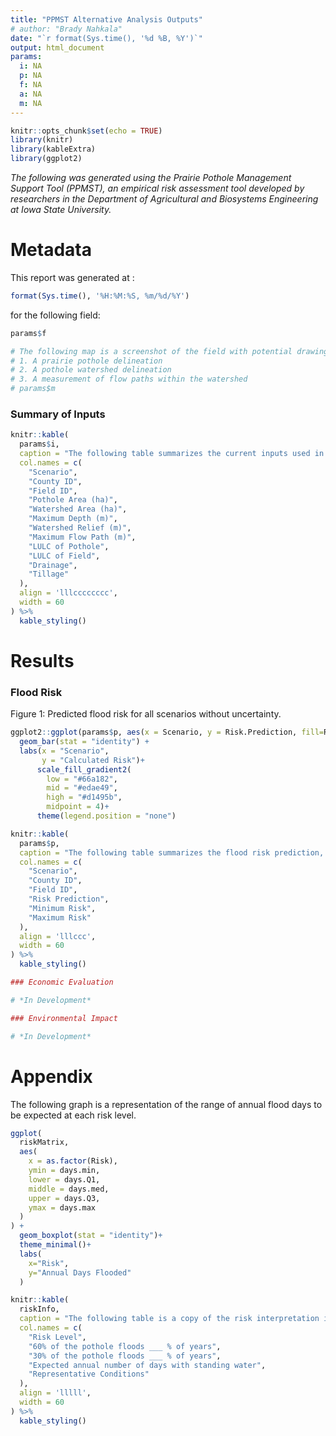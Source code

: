 ---
title: "PPMST Alternative Analysis Outputs"
# author: "Brady Nahkala"
date: "`r format(Sys.time(), '%d %B, %Y')`"
output: html_document
params:
  i: NA
  p: NA
  f: NA
  a: NA
  m: NA
---

```{r setup, include=FALSE}
knitr::opts_chunk$set(echo = TRUE)
library(knitr)
library(kableExtra)
library(ggplot2)
```

*The following was generated using the Prairie Pothole Management Support Tool (PPMST), an empirical risk assessment tool developed by researchers in the Department of Agricultural and Biosystems Engineering at Iowa State University.*

# Metadata

This report was generated at :
```{r, echo=FALSE}
format(Sys.time(), '%H:%M:%S, %m/%d/%Y')
```

for the following field:
```{r, echo=FALSE}
params$f
```


```{r, echo=FALSE}
# The following map is a screenshot of the field with potential drawings including:
# 1. A prairie pothole delineation
# 2. A pothole watershed delineation
# 3. A measurement of flow paths within the watershed
# params$m
```


### Summary of Inputs
```{r, echo=FALSE}
knitr::kable(
  params$i,
  caption = "The following table summarizes the current inputs used in the PPMST:",
  col.names = c(
    "Scenario",
    "County ID",
    "Field ID",
    "Pothole Area (ha)",
    "Watershed Area (ha)",
    "Maximum Depth (m)",
    "Watershed Relief (m)",
    "Maximum Flow Path (m)",
    "LULC of Pothole",
    "LULC of Field",
    "Drainage",
    "Tillage"
  ),
  align = 'lllcccccccc',
  width = 60
) %>%
  kable_styling()
```

# Results

### Flood Risk

Figure 1: Predicted flood risk for all scenarios without uncertainty.

```{r, echo=FALSE}
ggplot2::ggplot(params$p, aes(x = Scenario, y = Risk.Prediction, fill=Risk.Prediction)) +
  geom_bar(stat = "identity") +
  labs(x = "Scenario",
       y = "Calculated Risk")+
      scale_fill_gradient2(
        low = "#66a182", 
        mid = "#edae49",
        high = "#d1495b",
        midpoint = 4)+
      theme(legend.position = "none")
```


```{r, echo=FALSE}
knitr::kable(
  params$p,
  caption = "The following table summarizes the flood risk prediction, with uncertainty, for the input scenarios above.",
  col.names = c(
    "Scenario",
    "County ID",
    "Field ID",
    "Risk Prediction",
    "Minimum Risk",
    "Maximum Risk"
  ),
  align = 'lllccc',
  width = 60
) %>%
  kable_styling()
```


```{r, echo=F}
### Economic Evaluation

# *In Development*

### Environmental Impact

# *In Development*


```

# Appendix

The following graph is a representation of the range of annual flood days to be expected at each risk level. 
```{r, echo=F}
ggplot(
  riskMatrix,
  aes(
    x = as.factor(Risk),
    ymin = days.min,
    lower = days.Q1,
    middle = days.med,
    upper = days.Q3,
    ymax = days.max
  )
) +
  geom_boxplot(stat = "identity")+
  theme_minimal()+
  labs(
    x="Risk",
    y="Annual Days Flooded"
  )
```


```{r, echo=FALSE}
knitr::kable(
  riskInfo,
  caption = "The following table is a copy of the risk interpretation in terms of days flooded and frequency of pothole extents that flood.",
  col.names = c(
    "Risk Level",
    "60% of the pothole floods ___ % of years",
    "30% of the pothole floods ___ % of years",
    "Expected annual number of days with standing water",
    "Representative Conditions"
  ),
  align = 'lllll',
  width = 60
) %>%
  kable_styling()
```

